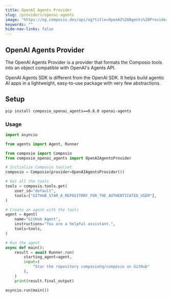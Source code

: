 ```yaml
---
title: OpenAI Agents Provider
slug: /providers/openai-agents
image: "https://og.composio.dev/api/og?title=OpenAI%20Agents%20Provider"   # image for socials
keywords: ""
hide-nav-links: false
---
```


## OpenAI Agents Provider

The OpenAI Agents Provider is a provider that formats the Composio tools into an object compatible with OpenAI's Agents API.

OpenAI Agents SDK is different from the OpenAI SDK. It helps build agentic AI apps in a lightweight, easy-to-use package with very few abstractions.

## Setup

```bash
pip install composio_openai_agents==0.8.0 openai-agents
```

### Usage
```python Python maxLines=60 wordWrap
import asyncio

from agents import Agent, Runner

from composio import Composio
from composio_openai_agents import OpenAIAgentsProvider

# Initialize Composio toolset
composio = Composio(provider=OpenAIAgentsProvider())

# Get all the tools
tools = composio.tools.get(
    user_id="default",
    tools=["GITHUB_STAR_A_REPOSITORY_FOR_THE_AUTHENTICATED_USER"],
)

# Create an agent with the tools
agent = Agent(
    name="GitHub Agent",
    instructions="You are a helpful assistant.",
    tools=tools,
)

# Run the agent
async def main():
    result = await Runner.run(
        starting_agent=agent,
        input=(
            "Star the repository composiohq/composio on GitHub"
        ),
    )
    print(result.final_output)

asyncio.run(main())
```